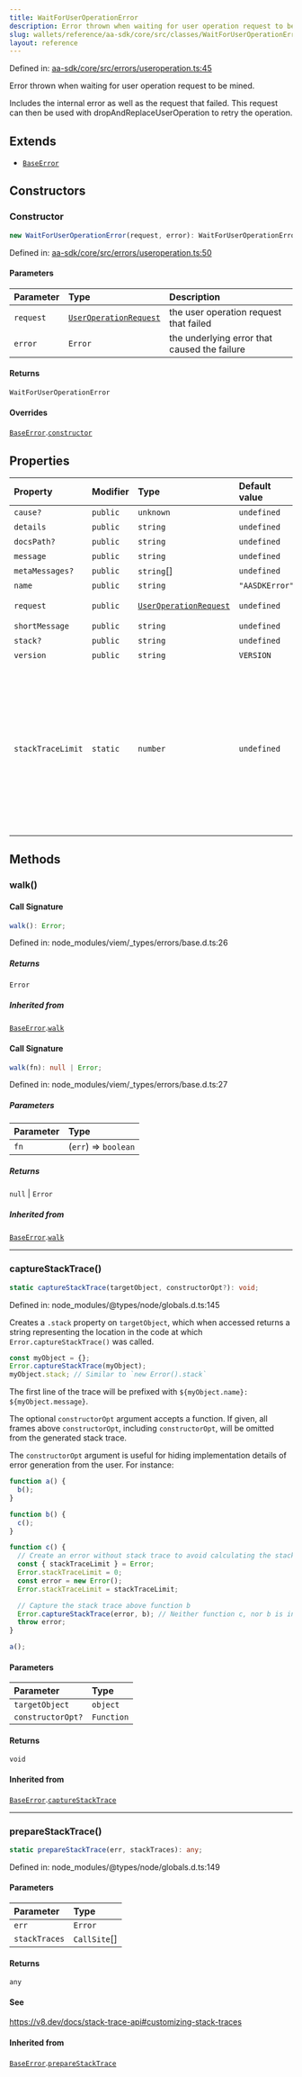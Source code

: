 ```yaml
---
title: WaitForUserOperationError
description: Error thrown when waiting for user operation request to be mined.  Includes the internal error as well as the request that failed. This request can then be used with dropAndReplaceUserOperation to retry the operation.
slug: wallets/reference/aa-sdk/core/src/classes/WaitForUserOperationError
layout: reference
---
```


Defined in: [aa-sdk/core/src/errors/useroperation.ts:45](https://github.com/alchemyplatform/aa-sdk/blob/923a52171f7246172caf350853843e6680197da9/aa-sdk/core/src/errors/useroperation.ts#L45)

Error thrown when waiting for user operation request to be mined.

Includes the internal error as well as the request that failed. This request
can then be used with dropAndReplaceUserOperation to retry the operation.

## Extends

- [`BaseError`](BaseError.mdx)

## Constructors

### Constructor

```ts
new WaitForUserOperationError(request, error): WaitForUserOperationError;
```

Defined in: [aa-sdk/core/src/errors/useroperation.ts:50](https://github.com/alchemyplatform/aa-sdk/blob/923a52171f7246172caf350853843e6680197da9/aa-sdk/core/src/errors/useroperation.ts#L50)

#### Parameters

| Parameter | Type                                                               | Description                                  |
| :-------- | :----------------------------------------------------------------- | :------------------------------------------- |
| `request` | [`UserOperationRequest`](../type-aliases/UserOperationRequest.mdx) | the user operation request that failed       |
| `error`   | `Error`                                                            | the underlying error that caused the failure |

#### Returns

`WaitForUserOperationError`

#### Overrides

[`BaseError`](BaseError.mdx).[`constructor`](BaseError.mdx#constructor)

## Properties

| Property                                     | Modifier | Type                                                               | Default value  | Description                                                                                                                                                                                                                                                                                                                                                                                                                                       | Inherited from                                                                  | Defined in                                                                                                                                                                        |
| :------------------------------------------- | :------- | :----------------------------------------------------------------- | :------------- | :------------------------------------------------------------------------------------------------------------------------------------------------------------------------------------------------------------------------------------------------------------------------------------------------------------------------------------------------------------------------------------------------------------------------------------------------ | :------------------------------------------------------------------------------ | :-------------------------------------------------------------------------------------------------------------------------------------------------------------------------------- |
| <a id="cause" /> `cause?`                    | `public` | `unknown`                                                          | `undefined`    | -                                                                                                                                                                                                                                                                                                                                                                                                                                                 | [`BaseError`](BaseError.mdx).[`cause`](BaseError.mdx#cause)                     | node_modules/typescript/lib/lib.es2022.error.d.ts:26                                                                                                                              |
| <a id="details" /> `details`                 | `public` | `string`                                                           | `undefined`    | -                                                                                                                                                                                                                                                                                                                                                                                                                                                 | [`BaseError`](BaseError.mdx).[`details`](BaseError.mdx#details)                 | node_modules/viem/\_types/errors/base.d.ts:19                                                                                                                                     |
| <a id="docspath" /> `docsPath?`              | `public` | `string`                                                           | `undefined`    | -                                                                                                                                                                                                                                                                                                                                                                                                                                                 | [`BaseError`](BaseError.mdx).[`docsPath`](BaseError.mdx#docspath)               | node_modules/viem/\_types/errors/base.d.ts:20                                                                                                                                     |
| <a id="message" /> `message`                 | `public` | `string`                                                           | `undefined`    | -                                                                                                                                                                                                                                                                                                                                                                                                                                                 | [`BaseError`](BaseError.mdx).[`message`](BaseError.mdx#message)                 | node_modules/typescript/lib/lib.es5.d.ts:1077                                                                                                                                     |
| <a id="metamessages" /> `metaMessages?`      | `public` | `string`\[]                                                        | `undefined`    | -                                                                                                                                                                                                                                                                                                                                                                                                                                                 | [`BaseError`](BaseError.mdx).[`metaMessages`](BaseError.mdx#metamessages)       | node_modules/viem/\_types/errors/base.d.ts:21                                                                                                                                     |
| <a id="name" /> `name`                       | `public` | `string`                                                           | `"AASDKError"` | -                                                                                                                                                                                                                                                                                                                                                                                                                                                 | [`BaseError`](BaseError.mdx).[`name`](BaseError.mdx#name)                       | [aa-sdk/core/src/errors/base.ts:25](https://github.com/alchemyplatform/aa-sdk/blob/923a52171f7246172caf350853843e6680197da9/aa-sdk/core/src/errors/base.ts#L25)                   |
| <a id="request" /> `request`                 | `public` | [`UserOperationRequest`](../type-aliases/UserOperationRequest.mdx) | `undefined`    | the user operation request that failed                                                                                                                                                                                                                                                                                                                                                                                                            | -                                                                               | [aa-sdk/core/src/errors/useroperation.ts:51](https://github.com/alchemyplatform/aa-sdk/blob/923a52171f7246172caf350853843e6680197da9/aa-sdk/core/src/errors/useroperation.ts#L51) |
| <a id="shortmessage" /> `shortMessage`       | `public` | `string`                                                           | `undefined`    | -                                                                                                                                                                                                                                                                                                                                                                                                                                                 | [`BaseError`](BaseError.mdx).[`shortMessage`](BaseError.mdx#shortmessage)       | node_modules/viem/\_types/errors/base.d.ts:22                                                                                                                                     |
| <a id="stack" /> `stack?`                    | `public` | `string`                                                           | `undefined`    | -                                                                                                                                                                                                                                                                                                                                                                                                                                                 | [`BaseError`](BaseError.mdx).[`stack`](BaseError.mdx#stack)                     | node_modules/typescript/lib/lib.es5.d.ts:1078                                                                                                                                     |
| <a id="version" /> `version`                 | `public` | `string`                                                           | `VERSION`      | -                                                                                                                                                                                                                                                                                                                                                                                                                                                 | [`BaseError`](BaseError.mdx).[`version`](BaseError.mdx#version)                 | [aa-sdk/core/src/errors/base.ts:26](https://github.com/alchemyplatform/aa-sdk/blob/923a52171f7246172caf350853843e6680197da9/aa-sdk/core/src/errors/base.ts#L26)                   |
| <a id="stacktracelimit" /> `stackTraceLimit` | `static` | `number`                                                           | `undefined`    | The `Error.stackTraceLimit` property specifies the number of stack frames collected by a stack trace (whether generated by `new Error().stack` or `Error.captureStackTrace(obj)`). The default value is `10` but may be set to any valid JavaScript number. Changes will affect any stack trace captured _after_ the value has been changed. If set to a non-number value, or set to a negative number, stack traces will not capture any frames. | [`BaseError`](BaseError.mdx).[`stackTraceLimit`](BaseError.mdx#stacktracelimit) | node_modules/@types/node/globals.d.ts:161                                                                                                                                         |

## Methods

### walk()

#### Call Signature

```ts
walk(): Error;
```

Defined in: node_modules/viem/\_types/errors/base.d.ts:26

##### Returns

`Error`

##### Inherited from

[`BaseError`](BaseError.mdx).[`walk`](BaseError.mdx#walk)

#### Call Signature

```ts
walk(fn): null | Error;
```

Defined in: node_modules/viem/\_types/errors/base.d.ts:27

##### Parameters

| Parameter | Type                 |
| :-------- | :------------------- |
| `fn`      | (`err`) => `boolean` |

##### Returns

`null` | `Error`

##### Inherited from

[`BaseError`](BaseError.mdx).[`walk`](BaseError.mdx#walk)

---

### captureStackTrace()

```ts
static captureStackTrace(targetObject, constructorOpt?): void;
```

Defined in: node_modules/@types/node/globals.d.ts:145

Creates a `.stack` property on `targetObject`, which when accessed returns
a string representing the location in the code at which
`Error.captureStackTrace()` was called.

```js
const myObject = {};
Error.captureStackTrace(myObject);
myObject.stack; // Similar to `new Error().stack`
```

The first line of the trace will be prefixed with
`${myObject.name}: ${myObject.message}`.

The optional `constructorOpt` argument accepts a function. If given, all frames
above `constructorOpt`, including `constructorOpt`, will be omitted from the
generated stack trace.

The `constructorOpt` argument is useful for hiding implementation
details of error generation from the user. For instance:

```js
function a() {
  b();
}

function b() {
  c();
}

function c() {
  // Create an error without stack trace to avoid calculating the stack trace twice.
  const { stackTraceLimit } = Error;
  Error.stackTraceLimit = 0;
  const error = new Error();
  Error.stackTraceLimit = stackTraceLimit;

  // Capture the stack trace above function b
  Error.captureStackTrace(error, b); // Neither function c, nor b is included in the stack trace
  throw error;
}

a();
```

#### Parameters

| Parameter         | Type       |
| :---------------- | :--------- |
| `targetObject`    | `object`   |
| `constructorOpt?` | `Function` |

#### Returns

`void`

#### Inherited from

[`BaseError`](BaseError.mdx).[`captureStackTrace`](BaseError.mdx#capturestacktrace)

---

### prepareStackTrace()

```ts
static prepareStackTrace(err, stackTraces): any;
```

Defined in: node_modules/@types/node/globals.d.ts:149

#### Parameters

| Parameter     | Type          |
| :------------ | :------------ |
| `err`         | `Error`       |
| `stackTraces` | `CallSite`\[] |

#### Returns

`any`

#### See

https://v8.dev/docs/stack-trace-api#customizing-stack-traces

#### Inherited from

[`BaseError`](BaseError.mdx).[`prepareStackTrace`](BaseError.mdx#preparestacktrace)
